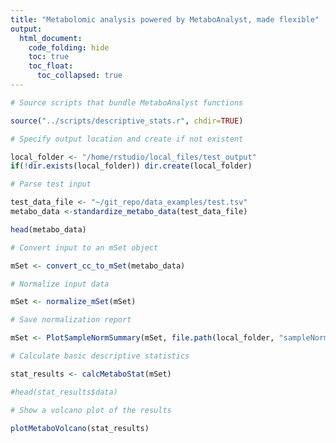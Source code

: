 ```yaml
---
title: "Metabolomic analysis powered by MetaboAnalyst, made flexible"
output: 
  html_document:
    code_folding: hide
    toc: true
    toc_float:
      toc_collapsed: true
---
```


```r
# Source scripts that bundle MetaboAnalyst functions

source("../scripts/descriptive_stats.r", chdir=TRUE)
```

```r
# Specify output location and create if not existent

local_folder <- "/home/rstudio/local_files/test_output"
if(!dir.exists(local_folder)) dir.create(local_folder)
```

```r
# Parse test input

test_data_file <- "~/git_repo/data_examples/test.tsv"
metabo_data <-standardize_metabo_data(test_data_file)

head(metabo_data)
```

```r
# Convert input to an mSet object

mSet <- convert_cc_to_mSet(metabo_data)
```

```r
# Normalize input data

mSet <- normalize_mSet(mSet)
```

```r
# Save normalization report

mSet <- PlotSampleNormSummary(mSet, file.path(local_folder, "sampleNorm"), "pdf")
```

```r
# Calculate basic descriptive statistics

stat_results <- calcMetaboStat(mSet)

#head(stat_results$data)
```



```r
# Show a volcano plot of the results

plotMetaboVolcano(stat_results)
```